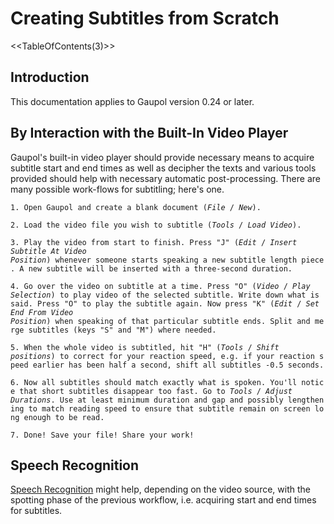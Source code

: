= Creating Subtitles from Scratch =

<<TableOfContents(3)>>

== Introduction ==

This documentation applies to Gaupol version 0.24 or later.

== By Interaction with the Built-In Video Player ==

Gaupol's built-in video player should provide necessary means to acquire subtitle start and end times as well as decipher the texts and various tools provided should help with necessary automatic post-processing. There are many possible work-flows for subtitling; here's one.

 1. Open Gaupol and create a blank document (''File'' / ''New'').

 2. Load the video file you wish to subtitle (''Tools'' / ''Load Video'').

 3. Play the video from start to finish. Press "J" (''Edit'' / ''Insert Subtitle At Video Position'') whenever someone starts speaking a new subtitle length piece. A new subtitle will be inserted with a three-second duration.

 4. Go over the video on subtitle at a time. Press "O" (''Video'' / ''Play Selection'') to play video of the selected subtitle. Write down what is said. Press "O" to play the subtitle again. Now press "K" (''Edit'' / ''Set End From Video Position'') when speaking of that particular subtitle ends. Split and merge subtitles (keys "S" and "M") where needed.

 5. When the whole video is subtitled, hit "H" (''Tools'' / ''Shift positions'') to correct for your reaction speed, e.g. if your reaction speed earlier has been half a second, shift all subtitles -0.5 seconds.

 6. Now all subtitles should match exactly what is spoken. You'll notice that short subtitles disappear too fast. Go to ''Tools'' / ''Adjust Durations''. Use at least minimum duration and gap and possibly lengthening to match reading speed to ensure that subtitle remain on screen long enough to be read.

 7. Done! Save your file! Share your work!

== Speech Recognition ==

[[Gaupol/SpeechRecognition|Speech Recognition]] might help, depending on the video source, with the spotting phase of the previous workflow, i.e. acquiring start and end times for subtitles.
